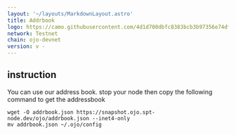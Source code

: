 ```yaml
---
layout: '~/layouts/MarkdownLayout.astro'
title: Addrbook
logo: https://camo.githubusercontent.com/4d1d700dbfc8383bcb3b97356e74df9f745a74f77ef0f8d1f0c46be4512f6c05/68747470733a2f2f7062732e7477696d672e636f6d2f70726f66696c655f696d616765732f313630333131313038343538333335383436342f68513453306341305f343030783430302e6a7067
network: Testnet
chain: ojo-devnet
version: v -
---
```



## instruction
You can use our address book. stop your node then copy the following command to get the addressbook
```
wget -O addrbook.json https://snapshot.ojo.spt-node.dev/ojo/addrbook.json --inet4-only
mv addrbook.json ~/.ojo/config

```



